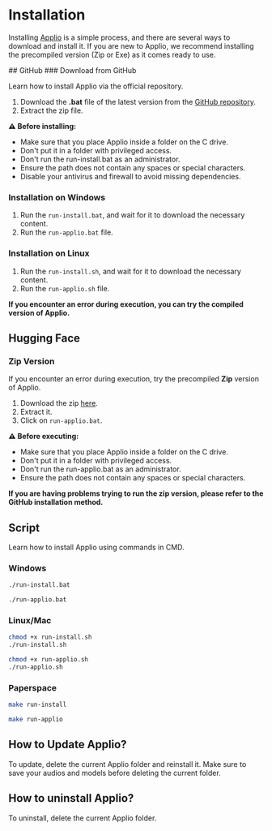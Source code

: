 
# Installation

Installing [Applio](https://docs.applio.org/beginners/frequent-doubts/#what-is-applio-and-where-can-i-use-it) is a simple process, and there are several ways to download and install it. If you are new to Applio, we recommend installing the precompiled version (Zip or Exe) as it comes ready to use.

<Steps>
## GitHub
### Download from GitHub

Learn how to install Applio via the official repository.

1. Download the **.bat** file of the latest version from the [GitHub repository](https://github.com/IAHispano/Applio/releases).
2. Extract the zip file.

**⚠️ Before installing:**
- Make sure that you place Applio inside a folder on the C drive.
- Don't put it in a folder with privileged access.
- Don't run the run-install.bat as an administrator.
- Ensure the path does not contain any spaces or special characters.
- Disable your antivirus and firewall to avoid missing dependencies.

### Installation on Windows

1. Run the `run-install.bat`, and wait for it to download the necessary content.
2. Run the `run-applio.bat` file.

### Installation on Linux

1. Run the `run-install.sh`, and wait for it to download the necessary content.
2. Run the `run-applio.sh` file.

</Steps>

**If you encounter an error during execution, you can try the compiled version of Applio.**

## Hugging Face
### Zip Version

If you encounter an error during execution, try the precompiled **Zip** version of Applio.

1. Download the zip [here](https://huggingface.co/IAHispano/Applio/tree/main/Compiled/Windows).
2. Extract it.
3. Click on `run-applio.bat`.

**⚠️ Before executing:**
- Make sure that you place Applio inside a folder on the C drive.
- Don't put it in a folder with privileged access.
- Don't run the run-applio.bat as an administrator.
- Ensure the path does not contain any spaces or special characters.


**If you are having problems trying to run the zip version, please refer to the GitHub installation method.**

## Script
Learn how to install Applio using commands in CMD.

<Steps>


### Windows

```sh
./run-install.bat
```

```sh
./run-applio.bat
```

### Linux/Mac

```sh
chmod +x run-install.sh
./run-install.sh
```

```sh
chmod +x run-applio.sh
./run-applio.sh
```

### Paperspace

```sh
make run-install
```

```sh
make run-applio
```

</Steps>

## How to Update Applio?

To update, delete the current Applio folder and reinstall it. Make sure to save your audios and models before deleting the current folder.

## How to uninstall Applio?

To uninstall, delete the current Applio folder.